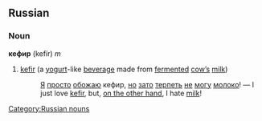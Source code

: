 ==Russian==
[[Category:Russian nouns]]
===Noun===
'''кефир''' (kefír) ''m''

#[[kefir]] (a [[yogurt]]-like [[beverage]] made from [[fermented]] [[cow|cow’s]] [[milk]])
#: [[Я]] [[просто]] [[обожать|обожаю]] кефир, [[но]] [[зато]] [[терпеть]] [[не]] [[мочь|могу]] [[молоко]]! — I just love [[kefir]], but, [[on the other hand]], I hate [[milk]]!